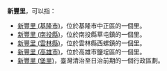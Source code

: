 '''新豐里'''，可以指：
* [[新豐里_(基隆市)|新豐里 (基隆市)]]，位於基隆市中正區的一個里。
* [[新豐里_(南投縣)|新豐里 (南投縣)]]，位於南投縣草屯鎮的一個里。
* [[新豐里_(雲林縣)|新豐里 (雲林縣)]]，位於雲林縣西螺鎮的一個里。
* [[新豐里_(高雄市)|新豐里 (高雄市)]]，位於高雄市鹽埕區的一個里。
* [[新豐里_(堡里)|新豐里 (堡里)]]，臺灣清治至日治前期的一個行政區劃。
{{消歧義|cat=三字臺灣里名消歧義}}